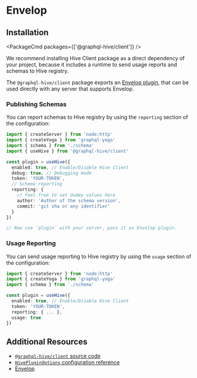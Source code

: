 
# Envelop

## Installation

<PackageCmd packages={['@graphql-hive/client']} />

<Callout type="info">
  We recommend installing Hive Client package as a direct dependency of your project, because it
  includes a runtime to send usage reports and schemas to Hive registry.
</Callout>

The `@graphql-hive/client` package exports an
[Envelop plugin](https://the-guild.dev/graphql/envelop), that can be used directly with any server
that supports Envelop.

### Publishing Schemas

You can report schemas to Hive registry by using the `reporting` section of the configuration:

```ts
import { createServer } from 'node:http'
import { createYoga } from 'graphql-yoga'
import { schema } from './schema'
import { useHive } from '@graphql-hive/client'

const plugin = useHive({
  enabled: true, // Enable/Disable Hive Client
  debug: true, // Debugging mode
  token: 'YOUR-TOKEN',
  // Schema reporting
  reporting: {
    // feel free to set dummy values here
    author: 'Author of the schema version',
    commit: 'git sha or any identifier'
  }
})

// Now use `plugin` with your server, pass it as Envelop plugin.
```

### Usage Reporting

You can send usage reporting to Hive registry by using the `usage` section of the configuration:

```ts
import { createServer } from 'node:http'
import { createYoga } from 'graphql-yoga'
import { schema } from './schema'

const plugin = useHive({
  enabled: true, // Enable/Disable Hive Client
  token: 'YOUR-TOKEN',
  reporting: { ... },
  usage: true
})
```

## Additional Resources

- [`@graphql-hive/client` source code](https://github.com/kamilkisiela/graphql-hive/tree/main/packages/libraries/client)
- [`HivePluginOptions` configuration reference](https://github.com/kamilkisiela/graphql-hive/blob/main/packages/libraries/client/src/internal/types.ts#LL40C29-L40C29)
- [Envelop](https://the-guild.dev/graphql/envelop)
